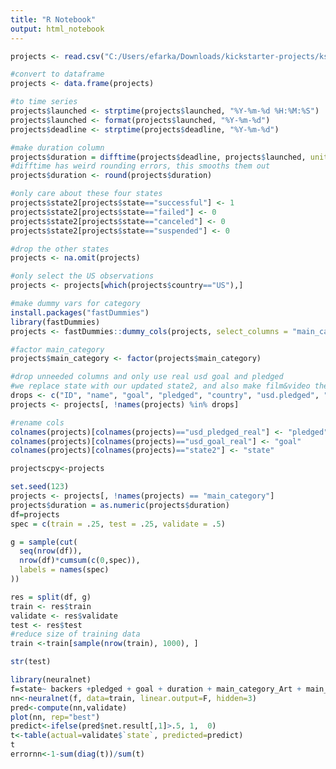 ```yaml
---
title: "R Notebook"
output: html_notebook
---
```



```r
projects <- read.csv("C:/Users/efarka/Downloads/kickstarter-projects/ks-projects-201801.csv")

#convert to dataframe
projects <- data.frame(projects)

#to time series
projects$launched <- strptime(projects$launched, "%Y-%m-%d %H:%M:%S")
projects$launched <- format(projects$launched, "%Y-%m-%d")
projects$deadline <- strptime(projects$deadline, "%Y-%m-%d")

#make duration column
projects$duration = difftime(projects$deadline, projects$launched, units="days")
#difftime has weird rounding errors, this smooths them out
projects$duration <- round(projects$duration)

#only care about these four states
projects$state2[projects$state=="successful"] <- 1
projects$state2[projects$state=="failed"] <- 0
projects$state2[projects$state=="canceled"] <- 0
projects$state2[projects$state=="suspended"] <- 0

#drop the other states
projects <- na.omit(projects)

#only select the US observations
projects <- projects[which(projects$country=="US"),]

#make dummy vars for category
install.packages("fastDummies")
library(fastDummies)
projects <- fastDummies::dummy_cols(projects, select_columns = "main_category")

#factor main_category
projects$main_category <- factor(projects$main_category)

#drop unneeded columns and only use real usd goal and pledged
#we replace state with our updated state2, and also make film&video the default category as it is the most common one
drops <- c("ID", "name", "goal", "pledged", "country", "usd.pledged", "category","deadline", "launched", "state", "currency", "main_category_Film & Video")
projects <- projects[, !names(projects) %in% drops]

#rename cols
colnames(projects)[colnames(projects)=="usd_pledged_real"] <- "pledged"
colnames(projects)[colnames(projects)=="usd_goal_real"] <- "goal"
colnames(projects)[colnames(projects)=="state2"] <- "state"

projectscpy<-projects

```


```r
set.seed(123)
projects <- projects[, !names(projects) == "main_category"]
projects$duration = as.numeric(projects$duration)
df=projects
spec = c(train = .25, test = .25, validate = .5)

g = sample(cut(
  seq(nrow(df)), 
  nrow(df)*cumsum(c(0,spec)),
  labels = names(spec)
))

res = split(df, g)
train <- res$train
validate <- res$validate
test <- res$test
#reduce size of training data
train <-train[sample(nrow(train), 1000), ]

str(test)
```

```r

library(neuralnet)
f=state~ backers +pledged + goal + duration + main_category_Art + main_category_Comics + main_category_Crafts + main_category_Dance + main_category_Design + main_category_Fashion + main_category_Food + main_category_Games + main_category_Journalism + main_category_Music + main_category_Photography + main_category_Publishing + main_category_Technology + main_category_Theater
nn<-neuralnet(f, data=train, linear.output=F, hidden=3)
pred<-compute(nn,validate)
plot(nn, rep="best")
predict<-ifelse(pred$net.result[,1]>.5, 1,  0)
t<-table(actual=validate$`state`, predicted=predict)
t
errornn<-1-sum(diag(t))/sum(t)
```





